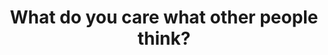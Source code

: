 ---
title: "What do you care what other people think?"
bookCover: "/assets/book-covers/what-do-you-care-what-other-people-think.jpg"
bookAuthor: "Richard Feynman"
rating: 4
done: false
tags: []
summary: false
detailedNotes: false
amazonLink: ""
amazonAffiliateLink: ""
---